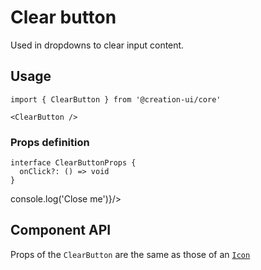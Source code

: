 
# Clear button

Used in dropdowns to clear input content.

## Usage

```tsx copy
import { ClearButton } from '@creation-ui/core'

<ClearButton />
```

### Props definition

```tsx copy
interface ClearButtonProps {
  onClick?: () => void
}
```


<Container>
  <ClearButton onClick={()=>console.log('Close me')}/>
</Container>


## Component API

Props of the `ClearButton` are the same as those of an [`Icon`](/docs/components/icons#component-api)